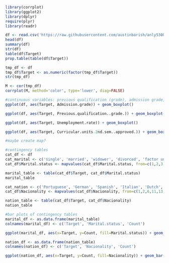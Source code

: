 ```r
library(corrplot)
library(ggplot2)
library(dplyr)
require(plyr)
library(readr)
```

```r
df <- read.csv('https://raw.githubusercontent.com/austinbarish/anly5300-project-group-7/main/data/academic-success.csv', sep=";")
head(df)
summary(df)
str(df)
table(df$Target)
prop.table(table(df$Target))
```

```r
tmp_df <- df
tmp_df$Target <- as.numeric(factor(tmp_df$Target))
str(tmp_df)
```

```r
M <- cor(tmp_df)
corrplot(M, method='color', type='lower', diag=FALSE)
```

```r
#continuous variables: previous qualification (grade), admission grade, GDP, inflation rate, unemployment rate
ggplot(df, aes(Target, Admission.grade)) + geom_boxplot()
```

```r
ggplot(df, aes(Target, Previous.qualification..grade.)) + geom_boxplot()
```

```r
ggplot(df, aes(Target, Unemployment.rate)) + geom_boxplot()
```

```r
ggplot(df, aes(Target, Curricular.units.2nd.sem..approved.)) + geom_boxplot()
```

```r
#maybe create map?
```

```r
#contingency tables
cat_df <- df
cat_marital <- c('single', 'married', 'widower', 'divorced', 'factor union', 'legally separated')
cat_df$Marital.status <- mapvalues(cat_df$Marital.status, from=c(1,2,3,4,5,6), to=cat_marital)

marital_table <- table(cat_df$Target, cat_df$Marital.status)
marital_table

cat_nation <- c('Portuguese', 'German', 'Spanish', 'Italian', 'Dutch', 'English', 'Lithuanian', 'Angolan','Cape Verdean', 'Guinean', 'Mozambican', 'Santomean','Turkish', 'Brazilian', 'Romanian', 'Moldova (Republic of)', 'Mexican', 'Ukrainian', 'Russian', 'Cuban', 'Colombian')
cat_df$Nacionality <- mapvalues(cat_df$Nacionality, from=c(1,2,6,11,13,14,17,21,22,24,25,26,32,41,62,100,101,103,105,108,109), to=cat_nation)

nation_table <- table(cat_df$Target, cat_df$Nacionality)
nation_table
```

```r
#bar plots of contingency tables
marital_df <- as.data.frame(marital_table)
colnames(marital_df) <- c('Target', 'Marital.status', 'Count')

ggplot(marital_df, aes(x=Target, y=Count, fill=Marital.status)) + geom_bar(position="dodge", stat="identity")
```

```r
nation_df <- as.data.frame(nation_table)
colnames(nation_df) <- c('Target', 'Nacionality', 'Count')

ggplot(nation_df, aes(x=Target, y=Count, fill=Nacionality)) + geom_bar(position="dodge", stat="identity")
```